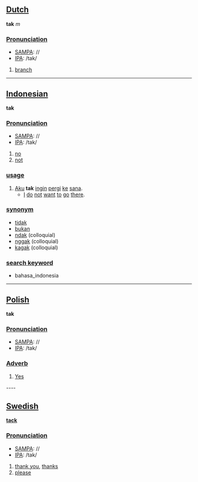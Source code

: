 ==[[Dutch]]==

'''tak''' ''m''

===[[Pronunciation]]===
*[[w:SAMPA|SAMPA]]: //
*[[w:IPA|IPA]]: /tak/

# [[branch]]

----

==[[Indonesian]]==

'''tak'''

===[[Pronunciation]]===
*[[w:SAMPA|SAMPA]]: //
*[[w:IPA|IPA]]: /tak/

# [[no]]
# [[not]]

=== [[usage]] ===
# [[aku|Aku]] '''tak''' [[ingin]] [[pergi]] [[ke]] [[sana]].
#* [[I]] [[do]] [[not]] [[want]] [[to]] [[go]] [[there]].

=== [[synonym]] ===
* [[tidak]]
* [[bukan]]
* [[ndak]] (colloquial)
* [[nggak]] (colloquial)
* [[kagak]] (colloquial)

=== [[search keyword]] ===
* bahasa_indonesia

----

==[[Polish]]==

'''tak'''

===[[Pronunciation]]===
*[[w:SAMPA|SAMPA]]: //
*[[w:IPA|IPA]]: /tak/

===[[Adverb]]===

#[[Yes]]

---- 

==[[Swedish]]==

'''[[tack]]'''

===[[Pronunciation]]===
*[[w:SAMPA|SAMPA]]: //
*[[w:IPA|IPA]]: /tak/

#[[thank you]], [[thanks]]
#[[please]]